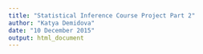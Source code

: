 ```yaml
---
title: "Statistical Inference Course Project Part 2"
author: "Katya Demidova"
date: "10 December 2015"
output: html_document
---
```


